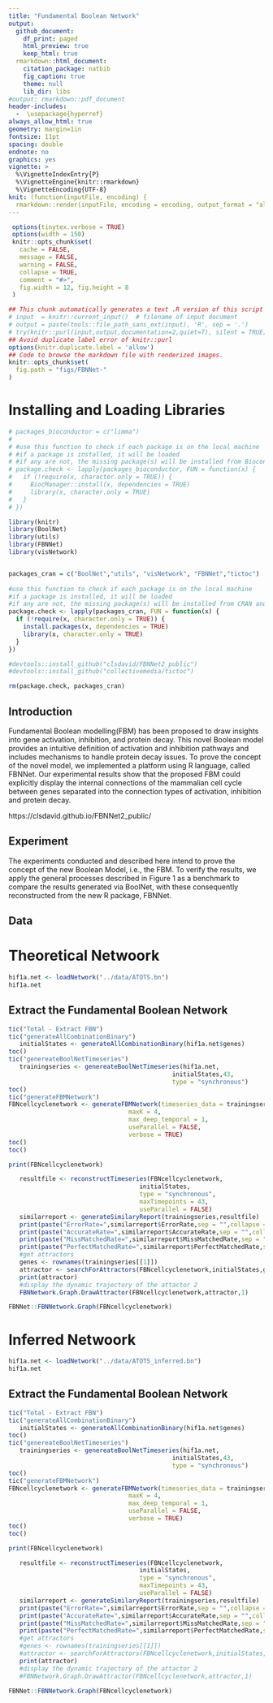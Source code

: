 ```yaml
---
title: "Fundamental Boolean Network"
output:
  github_document: 
    df_print: paged
    html_preview: true
    keep_html: true
  rmarkdown::html_document:
    citation_package: natbib
    fig_caption: true
    theme: null
    lib_dir: libs
#output: rmarkdown::pdf_document
header-includes:
  -  \usepackage{hyperref}
always_allow_html: true
geometry: margin=1in
fontsize: 11pt
spacing: double
endnote: no
graphics: yes
vignette: >
  %\VignetteIndexEntry{P}
  %\VignetteEngine{knitr::rmarkdown}
  %\VignetteEncoding{UTF-8}
knit: (function(inputFile, encoding) {
  rmarkdown::render(inputFile, encoding = encoding, output_format = "all") })      
---
```


```r
 options(tinytex.verbose = TRUE)
 options(width = 150)
 knitr::opts_chunk$set(
   cache = FALSE,
   message = FALSE,
   warning = FALSE,
   collapse = TRUE,
   comment = "#>",
   fig.width = 12, fig.height = 8
 )     
```
  
```r
## This chunk automatically generates a text .R version of this script when running within knitr.
# input  = knitr::current_input()  # filename of input document
# output = paste(tools::file_path_sans_ext(input), 'R', sep = '.')
# try(knitr::purl(input,output,documentation=2,quiet=T), silent = TRUE)
## Avoid duplicate label error of knitr::purl
options(knitr.duplicate.label = 'allow')
## Code to browse the markdown file with renderized images.
knitr::opts_chunk$set(
  fig.path = "figs/FBNNet-"
)
```


# Installing and Loading Libraries            

```r
# packages_bioconductor = c("limma")
# 
# #use this function to check if each package is on the local machine
# #if a package is installed, it will be loaded
# #if any are not, the missing package(s) will be installed from Bioconductor and loaded
# package.check <- lapply(packages_bioconductor, FUN = function(x) {
#   if (!require(x, character.only = TRUE)) {
#     BiocManager::install(x, dependencies = TRUE)
#     library(x, character.only = TRUE)
#   }
# })

library(knitr)
library(BoolNet)
library(utils)
library(FBNNet)
library(visNetwork)


packages_cran = c("BoolNet","utils", "visNetwork", "FBNNet","tictoc")
  
#use this function to check if each package is on the local machine
#if a package is installed, it will be loaded
#if any are not, the missing package(s) will be installed from CRAN and loaded
package.check <- lapply(packages_cran, FUN = function(x) {
  if (!require(x, character.only = TRUE)) {
    install.packages(x, dependencies = TRUE)
    library(x, character.only = TRUE)
  }
})

#devtools::install_github("clsdavid/FBNNet2_public")
#devtools::install_github("collectivemedia/tictoc")

rm(package.check, packages_cran)
```


## Introduction
Fundamental Boolean modelling(FBM) has been proposed to draw insights into gene activation, inhibition, and protein decay. This novel Boolean model provides an intuitive definition of activation and inhibition pathways and includes mechanisms to handle protein decay issues. To prove the concept of the novel model, we implemented a platform using R language, called FBNNet. Our experimental results show that the proposed FBM could explicitly display the internal
connections of the mammalian cell cycle between genes separated into the connection
types of activation, inhibition and protein decay.

https://clsdavid.github.io/FBNNet2_public/


## Experiment
The experiments conducted and described here intend to prove the concept of the new Boolean Model, i.e., the FBM. To verify the results, we apply the general processes described in Figure 1 as a benchmark to compare the results generated via BoolNet, with these consequently reconstructed from the new R package, FBNNet.

## Data

# Theoretical Netwoork

```r
hif1a.net <- loadNetwork("../data/ATOTS.bn")
hif1a.net
```

## Extract the Fundamental Boolean Network

```r

tic("Total - Extract FBN")
tic("generateAllCombinationBinary")  
   initialStates <- generateAllCombinationBinary(hif1a.net$genes)
toc()
tic("genereateBoolNetTimeseries") 
   trainingseries <- genereateBoolNetTimeseries(hif1a.net,
                                             initialStates,43,
                                             type = "synchronous")
toc()
tic("generateFBMNetwork") 
FBNcellcyclenetwork <- generateFBMNetwork(timeseries_data = trainingseries,
                                 maxK = 4,
                                 max_deep_temporal = 1,
                                 useParallel = FALSE,
                                 verbose = TRUE)
toc()
toc()

print(FBNcellcyclenetwork)
```


```r
   resultfile <- reconstructTimeseries(FBNcellcyclenetwork,
                                    initialStates,
                                    type = "synchronous",
                                    maxTimepoints = 43,
                                    useParallel = FALSE)
   similarreport <- generateSimilaryReport(trainingseries,resultfile)
   print(paste("ErrorRate=",similarreport$ErrorRate,sep = "",collapse = ""))
   print(paste("AccurateRate=",similarreport$AccurateRate,sep = "",collapse = ""))
   print(paste("MissMatchedRate=",similarreport$MissMatchedRate,sep = "",collapse = ""))
   print(paste("PerfectMatchedRate=",similarreport$PerfectMatchedRate,sep = "",collapse = ""))
   #get attractors
   genes <- rownames(trainingseries[[1]])
   attractor <- searchForAttractors(FBNcellcyclenetwork,initialStates,genes)
   print(attractor)
   #display the dynamic trajectory of the attactor 2
   FBNNetwork.Graph.DrawAttractor(FBNcellcyclenetwork,attractor,1)
```

```r

FBNNet::FBNNetwork.Graph(FBNcellcyclenetwork)

```



# Inferred Netwoork

```r
hif1a.net <- loadNetwork("../data/ATOTS_inferred.bn")
hif1a.net
```

## Extract the Fundamental Boolean Network

```r

tic("Total - Extract FBN")
tic("generateAllCombinationBinary")  
   initialStates <- generateAllCombinationBinary(hif1a.net$genes)
toc()
tic("genereateBoolNetTimeseries") 
   trainingseries <- genereateBoolNetTimeseries(hif1a.net,
                                             initialStates,43,
                                             type = "synchronous")
toc()
tic("generateFBMNetwork") 
FBNcellcyclenetwork <- generateFBMNetwork(timeseries_data = trainingseries,
                                 maxK = 4,
                                 max_deep_temporal = 1,
                                 useParallel = FALSE,
                                 verbose = TRUE)
toc()
toc()

print(FBNcellcyclenetwork)
```


```r
   resultfile <- reconstructTimeseries(FBNcellcyclenetwork,
                                    initialStates,
                                    type = "synchronous",
                                    maxTimepoints = 43,
                                    useParallel = FALSE)
   similarreport <- generateSimilaryReport(trainingseries,resultfile)
   print(paste("ErrorRate=",similarreport$ErrorRate,sep = "",collapse = ""))
   print(paste("AccurateRate=",similarreport$AccurateRate,sep = "",collapse = ""))
   print(paste("MissMatchedRate=",similarreport$MissMatchedRate,sep = "",collapse = ""))
   print(paste("PerfectMatchedRate=",similarreport$PerfectMatchedRate,sep = "",collapse = ""))
   #get attractors
   #genes <- rownames(trainingseries[[1]])
   #attractor <- searchForAttractors(FBNcellcyclenetwork,initialStates,genes)
   print(attractor)
   #display the dynamic trajectory of the attactor 2
   #FBNNetwork.Graph.DrawAttractor(FBNcellcyclenetwork,attractor,1)
```

```r

FBNNet::FBNNetwork.Graph(FBNcellcyclenetwork)

```